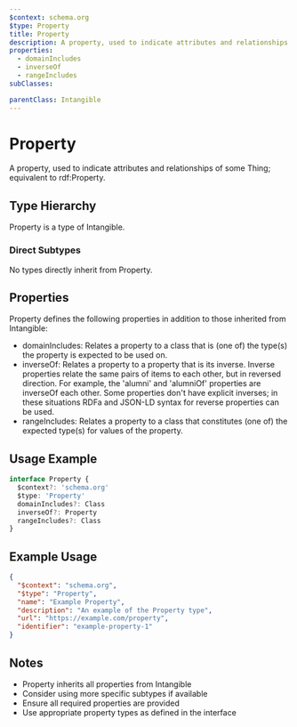 ```yaml
---
$context: schema.org
$type: Property
title: Property
description: A property, used to indicate attributes and relationships of some Thing; equivalent to rdf:Property.
properties:
  - domainIncludes
  - inverseOf
  - rangeIncludes
subClasses:

parentClass: Intangible
---
```


# Property

A property, used to indicate attributes and relationships of some Thing; equivalent to rdf:Property.

## Type Hierarchy

Property is a type of Intangible.

### Direct Subtypes

No types directly inherit from Property.

## Properties

Property defines the following properties in addition to those inherited from Intangible:

- domainIncludes: Relates a property to a class that is (one of) the type(s) the property is expected to be used on.
- inverseOf: Relates a property to a property that is its inverse. Inverse properties relate the same pairs of items to each other, but in reversed direction. For example, the 'alumni' and 'alumniOf' properties are inverseOf each other. Some properties don't have explicit inverses; in these situations RDFa and JSON-LD syntax for reverse properties can be used.
- rangeIncludes: Relates a property to a class that constitutes (one of) the expected type(s) for values of the property.

## Usage Example

```typescript
interface Property {
  $context?: 'schema.org'
  $type: 'Property'
  domainIncludes?: Class
  inverseOf?: Property
  rangeIncludes?: Class
}
```

## Example Usage

```json
{
  "$context": "schema.org",
  "$type": "Property",
  "name": "Example Property",
  "description": "An example of the Property type",
  "url": "https://example.com/property",
  "identifier": "example-property-1"
}
```

## Notes

- Property inherits all properties from Intangible
- Consider using more specific subtypes if available
- Ensure all required properties are provided
- Use appropriate property types as defined in the interface
